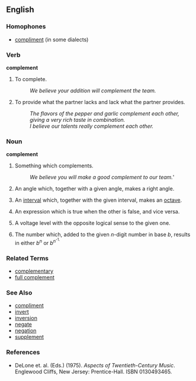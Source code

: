 ==English==

===Homophones===
*[[compliment]] (in some dialects)

===Verb===
'''complement'''

# To complete.
#: ''We believe your addition will complement the team.''
# To provide what the partner lacks and lack what the partner provides.
#: ''The flavors of the pepper and garlic complement each other, giving a very rich taste in combination.''
#: ''I believe our talents really complement each other.''

===Noun===
'''complement'''

# Something which complements.
#: ''We believe you will make a good complement to our team.'''
# {{cattag|geometry}} An angle which, together with a given angle, makes a right angle.
# {{music}} An [[interval]] which, together with the given interval, makes an [[octave]].
# {{cattag|logic}} An expression which is true when the other is false, and vice versa.
# {{cattag|electronics}} A voltage level with the opposite logical sense to the given one.
# {{cattag|mathematics}}{{cattag|computing}} The number which, added to the given ''n''-digit number in base ''b'', results in either ''b''<sup>''n''</sup> or ''b''<sup>''n''<sup>-1.

===Related Terms===
*[[complementary]]
*[[full complement]]

===See Also===
*[[compliment]]
*[[invert]]
*[[inversion]]
*[[negate]]
*[[negation]]
*[[supplement]]

===References===
*DeLone et. al. (Eds.) (1975). ''Aspects of Twentieth-Century Music''. Englewood Cliffs, New Jersey: Prentice-Hall. ISBN 0130493465.